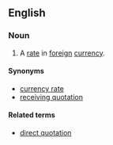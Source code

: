 ==English==

===Noun===
{{en-noun|sg=[[indirect]] [[quotation]]}}

# {{currency}} A [[rate]] in [[foreign]] [[currency]]. 

====Synonyms====
*[[currency rate]]
*[[receiving quotation]]

====Related terms==== 
* [[direct quotation]]